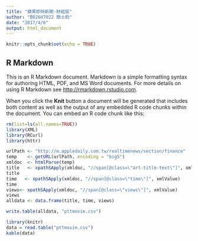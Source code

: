 ```yaml
---
title: "蘋果即時新聞-財經版"
author: "B02607022 簡士鈞"
date: "2017/4/6"
output: html_document
---
```


```r
knitr::opts_chunk$set(echo = TRUE)
```

## R Markdown

This is an R Markdown document. Markdown is a simple formatting syntax for authoring HTML, PDF, and MS Word documents. For more details on using R Markdown see <http://rmarkdown.rstudio.com>.

When you click the **Knit** button a document will be generated that includes both content as well as the output of any embedded R code chunks within the document. You can embed an R code chunk like this:

```r
rm(list=ls(all.names=TRUE))
library(XML)
library(RCurl)
library(httr)

urlPath <- "http://m.appledaily.com.tw/realtimenews/section/finance"
temp    <- getURL(urlPath, encoding = "big5")
xmldoc  <- htmlParse(temp)
title   <- xpathSApply(xmldoc, "//span[@class=\"art-title-text\"]", xmlValue)
title
time   <- xpathSApply(xmldoc, "//span[@class=\"time\"]", xmlValue)
time
views<- xpathSApply(xmldoc, "//span[@class=\"views\"]", xmlValue)
views
alldata <- data.frame(title, time, views)

write.table(alldata, "pttmovie.csv")

library(knitr)
data = read.table("pttmovie.csv")
kable(data)

```


